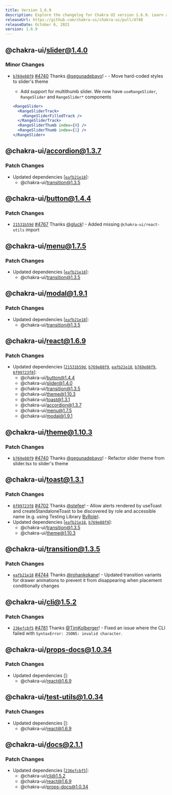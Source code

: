 ```yaml
---
title: Version 1.6.9
description: Explore the changelog for Chakra UI version 1.6.9. Learn about the latest features, bug fixes, and improvements.
releaseUrl: https://github.com/chakra-ui/chakra-ui/pull/4748
releaseDate: October 6, 2021
version: 1.6.9
---
```



## @chakra-ui/slider@1.4.0

### Minor Changes

-   [`b769e88f9`](https://github.com/chakra-ui/chakra-ui/commit/b769e88f977a4e2a8641de57beefd8220bc5dffa)
    [#4740](https://github.com/chakra-ui/chakra-ui/pull/4740) Thanks
    [@segunadebayo](https://github.com/segunadebayo)! - - Move hard-coded styles
    to slider's theme

    -   Add support for multithumb slider. We now have `useRangeSlider`,
        `RangeSlider` and `RangeSlider*` components

    ```jsx live=false
    <RangeSlider>
      <RangeSliderTrack>
        <RangeSliderFilledTrack />
      </RangeSliderTrack>
      <RangeSliderThumb index={0} />
      <RangeSliderThumb index={1} />
    </RangeSlider>
    ```

 ## @chakra-ui/accordion@1.3.7

### Patch Changes

-   Updated dependencies
    \[[`eafb21e18`](https://github.com/chakra-ui/chakra-ui/commit/eafb21e1883cf40bfe44e143714d9a480a0cc7da)]:
    -   @chakra-ui/transition@1.3.5

 ## @chakra-ui/button@1.4.4

### Patch Changes

-   [`21531b59d`](https://github.com/chakra-ui/chakra-ui/commit/21531b59dba938be1b4ee9d3a5f43f4e10d3f783)
    [#4767](https://github.com/chakra-ui/chakra-ui/pull/4767) Thanks
    [@gluck](https://github.com/gluck)! - Added missing `@chakra-ui/react-utils`
    import

 ## @chakra-ui/menu@1.7.5

### Patch Changes

-   Updated dependencies
    \[[`eafb21e18`](https://github.com/chakra-ui/chakra-ui/commit/eafb21e1883cf40bfe44e143714d9a480a0cc7da)]:
    -   @chakra-ui/transition@1.3.5

 ## @chakra-ui/modal@1.9.1

### Patch Changes

-   Updated dependencies
    \[[`eafb21e18`](https://github.com/chakra-ui/chakra-ui/commit/eafb21e1883cf40bfe44e143714d9a480a0cc7da)]:
    -   @chakra-ui/transition@1.3.5

 ## @chakra-ui/react@1.6.9

### Patch Changes

-   Updated dependencies
    \[[`21531b59d`](https://github.com/chakra-ui/chakra-ui/commit/21531b59dba938be1b4ee9d3a5f43f4e10d3f783),
    [`b769e88f9`](https://github.com/chakra-ui/chakra-ui/commit/b769e88f977a4e2a8641de57beefd8220bc5dffa),
    [`eafb21e18`](https://github.com/chakra-ui/chakra-ui/commit/eafb21e1883cf40bfe44e143714d9a480a0cc7da),
    [`b769e88f9`](https://github.com/chakra-ui/chakra-ui/commit/b769e88f977a4e2a8641de57beefd8220bc5dffa),
    [`6f99723f8`](https://github.com/chakra-ui/chakra-ui/commit/6f99723f8b2f170978a34bc4da1dc85228ab4512)]:
    -   @chakra-ui/button@1.4.4
    -   @chakra-ui/slider@1.4.0
    -   @chakra-ui/transition@1.3.5
    -   @chakra-ui/theme@1.10.3
    -   @chakra-ui/toast@1.3.1
    -   @chakra-ui/accordion@1.3.7
    -   @chakra-ui/menu@1.7.5
    -   @chakra-ui/modal@1.9.1

 ## @chakra-ui/theme@1.10.3

### Patch Changes

-   [`b769e88f9`](https://github.com/chakra-ui/chakra-ui/commit/b769e88f977a4e2a8641de57beefd8220bc5dffa)
    [#4740](https://github.com/chakra-ui/chakra-ui/pull/4740) Thanks
    [@segunadebayo](https://github.com/segunadebayo)! - Refactor slider theme from
    slider.tsx to slider's theme

 ## @chakra-ui/toast@1.3.1

### Patch Changes

-   [`6f99723f8`](https://github.com/chakra-ui/chakra-ui/commit/6f99723f8b2f170978a34bc4da1dc85228ab4512)
    [#4702](https://github.com/chakra-ui/chakra-ui/pull/4702) Thanks
    [@stefee](https://github.com/stefee)! - Allow alerts rendered by useToast and
    createStandaloneToast to be discovered by role and accessible name (e.g. using
    Testing Library [ByRole](https://testing-library.com/docs/queries/byrole/)).
-   Updated dependencies
    \[[`eafb21e18`](https://github.com/chakra-ui/chakra-ui/commit/eafb21e1883cf40bfe44e143714d9a480a0cc7da),
    [`b769e88f9`](https://github.com/chakra-ui/chakra-ui/commit/b769e88f977a4e2a8641de57beefd8220bc5dffa)]:
    -   @chakra-ui/transition@1.3.5
    -   @chakra-ui/theme@1.10.3

 ## @chakra-ui/transition@1.3.5

### Patch Changes

-   [`eafb21e18`](https://github.com/chakra-ui/chakra-ui/commit/eafb21e1883cf40bfe44e143714d9a480a0cc7da)
    [#4744](https://github.com/chakra-ui/chakra-ui/pull/4744) Thanks
    [@rohankokane](https://github.com/rohankokane)! - Updated transition variants
    for drawer animations to prevent it from disappearing when placement
    conditionally changes

 ## @chakra-ui/cli@1.5.2

### Patch Changes

-   [`236efcbf5`](https://github.com/chakra-ui/chakra-ui/commit/236efcbf562a966d5a3fcd0a778ee404b379d41d)
    [#4781](https://github.com/chakra-ui/chakra-ui/pull/4781) Thanks
    [@TimKolberger](https://github.com/TimKolberger)! - Fixed an issue where the
    CLI failed with `SyntaxError: JSON5: invalid character`.

 ## @chakra-ui/props-docs@1.0.34

### Patch Changes

-   Updated dependencies \[]:
    -   @chakra-ui/react@1.6.9

 ## @chakra-ui/test-utils@1.0.34

### Patch Changes

-   Updated dependencies \[]:
    -   @chakra-ui/react@1.6.9

 ## @chakra-ui/docs@2.1.1

### Patch Changes

-   Updated dependencies
    \[[`236efcbf5`](https://github.com/chakra-ui/chakra-ui/commit/236efcbf562a966d5a3fcd0a778ee404b379d41d)]:
    -   @chakra-ui/cli@1.5.2
    -   @chakra-ui/react@1.6.9
    -   @chakra-ui/props-docs@1.0.34
